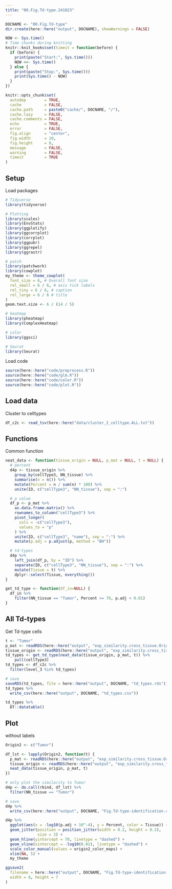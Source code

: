 ```yaml
---
title: "00.Fig.Td-type.241023"
---
```



```r
DOCNAME <- "00.Fig.Td-type"
dir.create(here::here("output", DOCNAME), showWarnings = FALSE)

NOW <- Sys.time()
# Time chunks during knitting
knitr::knit_hooks$set(timeit = function(before) {
  if (before) {
    print(paste("Start:", Sys.time()))
    NOW <<- Sys.time()
  } else {
    print(paste("Stop:", Sys.time()))
    print(Sys.time() - NOW)
  }
})

knitr::opts_chunk$set(
  autodep        = TRUE,
  cache          = FALSE,
  cache.path     = paste0("cache/", DOCNAME, "/"),
  cache.lazy     = FALSE,
  cache.comments = FALSE,
  echo           = TRUE,
  error          = FALSE,
  fig.align      = "center",
  fig.width      = 10,
  fig.height     = 8,
  message        = FALSE,
  warning        = FALSE,
  timeit         = TRUE
)
```

## Setup

Load packages

```r
# Tidyverse
library(tidyverse)

# Plotting
library(scales)
library(EnvStats)
library(ggplotify)
library(ggcorrplot)
library(corrplot)
library(ggpubr)
library(ggrepel)
library(ggrastr)

# patch
library(patchwork)
library(cowplot)
my_theme <- theme_cowplot(
  font_size = 6, # Overall font size
  rel_small = 6 / 6, # axis tick labels
  rel_tiny = 6 / 6, # caption
  rel_large = 6 / 6 # title
)
geom.text.size <- 6 / (14 / 5)

# heatmap
library(pheatmap)
library(ComplexHeatmap)

# color
library(ggsci)

# Seurat
library(Seurat)
```

Load code

```r
source(here::here("code/preprocess.R"))
source(here::here("code/glm.R"))
source(here::here("code/color.R"))
source(here::here("code/plot.R"))
```

## Load data

Cluster to celltypes

```r
df_c2c <- read_tsv(here::here("data/cluster_2_celltype.ALL.txt"))
```

## Functions

Common function

```r
neat_data <- function(tissue_origin = NULL, p_mat = NULL, t = NULL) {
  # percent
  d4p <- tissue_origin %>%
    group_by(cellType3, NN_tissue) %>%
    summarise(n = n()) %>%
    mutate(Percent = n / sum(n) * 100) %>%
    unite(ID, c("cellType3", "NN_tissue"), sep = ":")

  # p value
  df_p <- p_mat %>%
    as.data.frame.matrix() %>%
    rownames_to_column("cellType3") %>%
    pivot_longer(
      cols = -c("cellType3"),
      values_to = "p"
    ) %>%
    unite(ID, c("cellType3", "name"), sep = ":") %>%
    mutate(p.adj = p.adjust(p, method = "BH"))

  # td-types
  d4p %>%
    left_join(df_p, by = "ID") %>%
    separate(ID, c("cellType3", "NN_tissue"), sep = ":") %>% 
    mutate(Tissue = t) %>% 
    dplyr::select(Tissue, everything())
}

get_td_type <- function(df_in=NULL) {
  df_in %>%
    filter(NN_tissue == "Tumor", Percent >= 70, p.adj < 0.01)
}
```

## All Td-types

Get Td-type cells

```r
t <- "Tumor"
p_mat <- readRDS(here::here("output", "exp_similarity.cross_tissue.Origin2", paste0(t, ".p_mat.rds")))
tissue_origin <- readRDS(here::here("output", "exp_similarity.cross_tissue.Origin2", paste0(t, ".tissue_origin.rds")))
td_types <- get_td_type(neat_data(tissue_origin, p_mat, t)) %>%
    pull(cellType3)
td_types <- df_c2c %>%
  filter(level_3 %in% td_types)

# save
saveRDS(td_types, file = here::here("output", DOCNAME, "td_types.rds"))
td_types %>% 
  write_csv(here::here("output", DOCNAME, "td_types.csv"))

td_types %>%
  DT::datatable()
```

## Plot {.tabset}

without labels

```r
Origin2 <- c("Tumor")

df_lst <- lapply(Origin2, function(t) {
  p_mat <- readRDS(here::here("output", "exp_similarity.cross_tissue.Origin2", paste0(t, ".p_mat.rds")))
  tissue_origin <- readRDS(here::here("output", "exp_similarity.cross_tissue.Origin2", paste0(t, ".tissue_origin.rds")))
  neat_data(tissue_origin, p_mat, t)
})

# only plot the similarity to Tumor
d4p <- do.call(rbind, df_lst) %>%
  filter(NN_tissue == "Tumor")

# save
d4p %>% 
  write_csv(here::here("output", DOCNAME, "Fig.Td-type-identification.csv"))

d4p %>% 
  ggplot(aes(x = -log10(p.adj + 10^-4), y = Percent, color = Tissue)) +
  geom_jitter(position = position_jitter(width = 0.2, height = 0.2),
              size = 3) +
  geom_hline(yintercept = 70, linetype = "dashed") +
  geom_vline(xintercept = -log10(0.01), linetype = "dashed") +
  scale_color_manual(values = origin2_color_maps) +
  xlim(NA, 5) +
  my_theme

ggsave2(
  filename = here::here("output", DOCNAME, "Fig.Td-type-identification.pdf"),
  width = 8, height = 7
)
```


